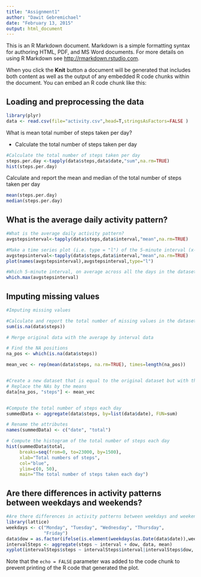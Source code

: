 ```yaml
---
title: "Assignment1"
author: "Dawit Gebremichael"
date: "February 13, 2015"
output: html_document
---
```


This is an R Markdown document. Markdown is a simple formatting syntax for authoring HTML, PDF, and MS Word documents. For more details on using R Markdown see <http://rmarkdown.rstudio.com>.

When you click the **Knit** button a document will be generated that includes both content as well as the output of any embedded R code chunks within the document. You can embed an R code chunk like this:

<h2>Loading and preprocessing the data</h2>
```r
library(plyr)
data <- read.csv(file="activity.csv",head=T,stringsAsFactors=FALSE )
```

What is mean total number of steps taken per day?

- Calculate the total number of steps taken per day
```r

#Calculate the total number of steps taken per day
steps.per.day <-tapply(data$steps,data$date,"sum",na.rm=TRUE) 
hist(steps.per.day)

```
Calculate and report the mean and median of the total number of steps taken per day

```r
mean(steps.per.day)
median(steps.per.day)
```
<h2>What is the average daily activity pattern?</h2>
```r
#What is the average daily activity pattern?
avgstepsinterval<-tapply(data$steps,data$interval,"mean",na.rm=TRUE) 

#Make a time series plot (i.e. type = "l") of the 5-minute interval (x-axis) and the average number of steps taken, averaged across all days (y-axis)
avgstepsinterval<-tapply(data$steps,data$interval,"mean",na.rm=TRUE) 
plot(names(avgstepsinterval),avgstepsinterval,type="l")

#Which 5-minute interval, on average across all the days in the dataset, contains the maximum number of steps?
which.max(avgstepsinterval) 
```

<h2>Imputing missing values</h2>
```r
#Imputing missing values

#Calculate and report the total number of missing values in the dataset (i.e. the total number of rows with NAs)
sum(is.na(data$steps))

# Merge original data with the average by interval data

# Find the NA positions
na_pos <- which(is.na(data$steps))

mean_vec <- rep(mean(data$steps, na.rm=TRUE), times=length(na_pos))


#Create a new dataset that is equal to the original dataset but with the missing data filled in.
# Replace the NAs by the means
data[na_pos, "steps"] <- mean_vec


#Compute the total number of steps each day
summedData <- aggregate(data$steps, by=list(data$date), FUN=sum)

# Rename the attributes
names(summedData) <- c("date", "total")

# Compute the histogram of the total number of steps each day
hist(summedData$total, 
     breaks=seq(from=0, to=23000, by=1500),
     xlab="Total numbers of steps", 
     col="blue",    
     ylim=c(0, 50), 
     main="The total number of steps taken each day")
```
<h2>Are there differences in activity patterns between weekdays and weekends?</h2>
```r

#Are there differences in activity patterns between weekdays and weekends?
library(lattice)
weekdays <- c("Monday", "Tuesday", "Wednesday", "Thursday", 
              "Friday")
data$dow = as.factor(ifelse(is.element(weekdays(as.Date(data$date)),weekdays), "Weekday", "Weekend"))
intervalSteps <- aggregate(steps ~ interval + dow, data, mean)
xyplot(intervalSteps$steps ~ intervalSteps$interval|intervalSteps$dow, main="Average Steps per Day by Interval",xlab="Interval", ylab="Steps",layout=c(1,2), type="l")


```

Note that the `echo = FALSE` parameter was added to the code chunk to prevent printing of the R code that generated the plot.
